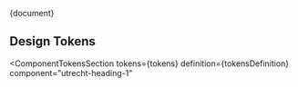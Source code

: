 <!-- @license CC0-1.0 -->


<Meta title="CSS Component/Heading/Heading 1/README" />

<Description>{document}</Description>

## Design Tokens

<ComponentTokensSection
  tokens={tokens}
  definition={tokensDefinition}
  component="utrecht-heading-1"
></ComponentTokensSection>
